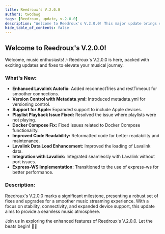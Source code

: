 ```yaml
---
title: Reedroux's V.2.0.0
authors: twodawg
tags: [Reedroux, update, v.2.0.0]
description: "Welcome to Reedroux's V.2.0.0! This major update brings several enhancements and fixes for a smoother music experience."
hide_table_of_contents: false
---
```



## Welcome to Reedroux's V.2.0.0!

Welcome, music enthusiasts! 🎶 Reedroux's V.2.0.0 is here, packed with exciting updates and fixes to elevate your musical journey.

### What's New:

- **Enhanced Lavalink Autofix:** Added reconnectTries and restTimeout for smoother connections.
- **Version Control with Metadata.yml:** Introduced metadata.yml for versioning control.
- **Support for Apple:** Expanded support to include Apple devices.
- **Playlist Playback Issue Fixed:** Resolved the issue where playlists were not playing.
- **Docker Compose Fix:** Fixed issues related to Docker Compose functionality.
- **Improved Code Readability:** Reformatted code for better readability and maintenance.
- **Lavalink Data Load Enhancement:** Improved the loading of Lavalink data.
- **Integration with Lavalink:** Integrated seamlessly with Lavalink without port issues.
- **Express-WS Implementation:** Transitioned to the use of express-ws for better performance.

### Description:

Reedroux's V.2.0.0 marks a significant milestone, presenting a robust set of fixes and upgrades for a smoother music streaming experience. With a focus on stability, connectivity, and expanded device support, this update aims to provide a seamless music atmosphere.

Join us in exploring the enhanced features of Reedroux's V.2.0.0. Let the beats begin! 🎵✨
